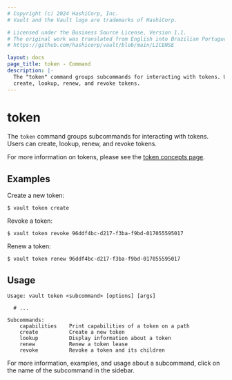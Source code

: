 ```yaml
---
# Copyright (c) 2024 HashiCorp, Inc.
# Vault and the Vault logo are trademarks of HashiCorp.

# Licensed under the Business Source License, Version 1.1.
# The original work was translated from English into Brazilian Portuguese.
# https://github.com/hashicorp/vault/blob/main/LICENSE

layout: docs
page_title: token - Command
description: |-
  The "token" command groups subcommands for interacting with tokens. Users can
  create, lookup, renew, and revoke tokens.
---
```


# token

The `token` command groups subcommands for interacting with tokens. Users can
create, lookup, renew, and revoke tokens.

For more information on tokens, please see the [token concepts
page](/vault/docs/concepts/tokens).

## Examples

Create a new token:

```shell-session
$ vault token create
```

Revoke a token:

```shell-session
$ vault token revoke 96ddf4bc-d217-f3ba-f9bd-017055595017
```

Renew a token:

```shell-session
$ vault token renew 96ddf4bc-d217-f3ba-f9bd-017055595017
```

## Usage

```text
Usage: vault token <subcommand> [options] [args]

  # ...

Subcommands:
    capabilities    Print capabilities of a token on a path
    create          Create a new token
    lookup          Display information about a token
    renew           Renew a token lease
    revoke          Revoke a token and its children
```

For more information, examples, and usage about a subcommand, click on the name
of the subcommand in the sidebar.

